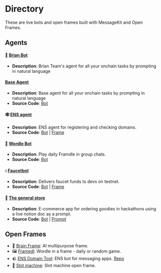 # Directory

These are live bots and open frames built with MessageKit and Open Frames.

## Agents

#### 🧠 [Brian Bot](https://converse.xyz/dm/brian-agent.eth)

- **Description**: Brian Team's agent for all your onchain tasks by prompting in natural language

#### [Base Agent](https://converse.xyz/dm/baseagent.converse.xyz)

- **Description**: Base agent for all your onchain tasks by prompting in natural language
- **Source Code**: [Bot](https://github.com/fabriguespe/baseagent)

#### 🕸️ [ENS agent](https://converse.xyz/dm/ensagent.converse.xyz)

- **Description**: ENS agent for registering and checking domains.
- **Source Code**: [Bot](https://github.com/fabriguespe/ens-agent) | [Frame](https://github.com/stephancill/ens-frame-v2)

#### 📅 [Wordle Bot](https://converse.xyz/dm/wordlebot.eth)

- **Description**: Play daily Framdle in group chats.
- **Source Code**: [Bot](https://github.com/ephemerahq/wordle-bot)

#### 💧 [Faucetbot](https://converse.xyz/dm/faucetbot.eth)

- **Description**: Delivers faucet funds to devs on testnet.
- **Source Code**: [Bot](https://github.com/fabriguespe/faucet-bot) | [Frame](https://github.com/fabriguespe/tx-receipt-frame)

#### 🛒 [The general store](https://converse.xyz/dm/thegeneralstore.eth)

- **Description**: E-commerce app for ordering goodies in hackathons using a live notion doc as a prompt.
- **Source Code**: [Bot](https://github.com/fabriguespe/thegeneralstore-bot) | [Prompt](https://ephemerahq.notion.site/General-Store-Prompt-11830823ce9280699fdef0655dce7315?pvs=4)

## Open Frames

- 🧠 [Brain Frame](https://frame.brianknows.org/): AI multipurpose frame.
- 🖼️ [Framedl](https://framedl.xyz/): Wordle in a frame - daily or random game.
- 🪨 [ENS Domain Tool](https://ens.steer.fun/): ENS bot for messaging apps. [Repo](https://github.com/stephancill/ens-frame-v2)
- 🎰 [Slot machine](https://slot-machine-frame.vercel.app/): Slot machine open frame.
